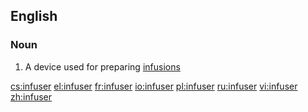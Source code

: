 ==English==

===Noun===
{{en-noun}}

# A device used for preparing [[infusion]]s

[[cs:infuser]]
[[el:infuser]]
[[fr:infuser]]
[[io:infuser]]
[[pl:infuser]]
[[ru:infuser]]
[[vi:infuser]]
[[zh:infuser]]